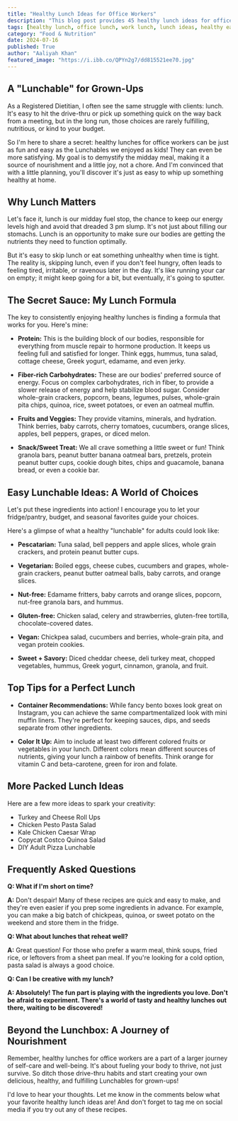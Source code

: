 ```yaml
---
title: "Healthy Lunch Ideas for Office Workers"
description: "This blog post provides 45 healthy lunch ideas for office workers, focusing on balanced meals with protein, fiber, fruits and vegetables, and a sweet treat. It offers tips for creating satisfying lunches that are both nutritious and convenient, helping you avoid the midday slump and fuel your workday."
tags: [healthy lunch, office lunch, work lunch, lunch ideas, healthy eating, nutrition, diet, meal prep, recipes, quick lunch, easy lunch]
category: "Food & Nutrition"
date: 2024-07-16
published: True
author: "Aaliyah Khan"
featured_image: "https://i.ibb.co/QPYn2g7/dd815521ee70.jpg"
---
```



##  A "Lunchable" for Grown-Ups

As a Registered Dietitian, I often see the same struggle with clients: lunch.  It's easy to hit the drive-thru or pick up something quick on the way back from a meeting, but in the long run, those choices are rarely fulfilling, nutritious, or kind to your budget. 

So I'm here to share a secret: healthy lunches for office workers can be just as fun and easy as the Lunchables we enjoyed as kids!  They can even be more satisfying. My goal is to demystify the midday meal, making it a source of nourishment and a little joy, not a chore.  And I'm convinced that with a little planning, you'll discover it's just as easy to whip up something healthy at home.

## Why Lunch Matters

Let's face it, lunch is our midday fuel stop, the chance to keep our energy levels high and avoid that dreaded 3 pm slump.  It's not just about filling our stomachs.  Lunch is an opportunity to make sure our bodies are getting the nutrients they need to function optimally.  

But it's easy to skip lunch or eat something unhealthy when time is tight. The reality is, skipping lunch, even if you don't feel hungry, often leads to feeling tired, irritable, or ravenous later in the day. It's like running your car on empty; it might keep going for a bit, but eventually, it's going to sputter.

## The Secret Sauce: My Lunch Formula

The key to consistently enjoying healthy lunches is finding a formula that works for you.  Here's mine:

* **Protein:** This is the building block of our bodies, responsible for everything from muscle repair to hormone production. It keeps us feeling full and satisfied for longer.  Think eggs, hummus, tuna salad, cottage cheese, Greek yogurt, edamame, and even jerky.

* **Fiber-rich Carbohydrates:** These are our bodies' preferred source of energy.  Focus on complex carbohydrates, rich in fiber, to provide a slower release of energy and help stabilize blood sugar.  Consider whole-grain crackers, popcorn, beans, legumes, pulses, whole-grain pita chips, quinoa, rice, sweet potatoes, or even an oatmeal muffin.

* **Fruits and Veggies:**  They provide vitamins, minerals, and hydration.  Think berries, baby carrots, cherry tomatoes, cucumbers, orange slices, apples, bell peppers, grapes, or diced melon. 

* **Snack/Sweet Treat:** We all crave something a little sweet or fun!  Think granola bars, peanut butter banana oatmeal bars, pretzels, protein peanut butter cups, cookie dough bites, chips and guacamole, banana bread, or even a cookie bar.

## Easy Lunchable Ideas: A World of Choices

Let's put these ingredients into action!  I encourage you to let your fridge/pantry, budget, and seasonal favorites guide your choices.  

Here's a glimpse of what a healthy "lunchable" for adults could look like:

* **Pescatarian:** Tuna salad, bell peppers and apple slices, whole grain crackers, and protein peanut butter cups.

* **Vegetarian:** Boiled eggs, cheese cubes, cucumbers and grapes, whole-grain crackers, peanut butter oatmeal balls, baby carrots, and orange slices.

* **Nut-free:** Edamame fritters, baby carrots and orange slices, popcorn, nut-free granola bars, and hummus.

* **Gluten-free:** Chicken salad, celery and strawberries, gluten-free tortilla, chocolate-covered dates.

* **Vegan:** Chickpea salad, cucumbers and berries, whole-grain pita, and vegan protein cookies.

* **Sweet + Savory:** Diced cheddar cheese, deli turkey meat, chopped vegetables, hummus, Greek yogurt, cinnamon, granola, and fruit.

## Top Tips for a Perfect Lunch

* **Container Recommendations:**  While fancy bento boxes look great on Instagram, you can achieve the same compartmentalized look with mini muffin liners.  They're perfect for keeping sauces, dips, and seeds separate from other ingredients. 

* **Color It Up:**  Aim to include at least two different colored fruits or vegetables in your lunch.  Different colors mean different sources of nutrients, giving your lunch a rainbow of benefits.  Think orange for vitamin C and beta-carotene, green for iron and folate. 

## More Packed Lunch Ideas

Here are a few more ideas to spark your creativity:

* Turkey and Cheese Roll Ups
* Chicken Pesto Pasta Salad
* Kale Chicken Caesar Wrap
* Copycat Costco Quinoa Salad
* DIY Adult Pizza Lunchable

## Frequently Asked Questions

**Q:  What if I'm short on time?**

**A:** Don't despair!  Many of these recipes are quick and easy to make, and they're even easier if you prep some ingredients in advance.  For example, you can make a big batch of chickpeas, quinoa, or sweet potato on the weekend and store them in the fridge.  

**Q:  What about lunches that reheat well?**

**A:**  Great question!  For those who prefer a warm meal, think soups, fried rice, or leftovers from a sheet pan meal.  If you're looking for a cold option, pasta salad is always a good choice.

**Q:  Can I be creative with my lunch?**

**A:  Absolutely!  The fun part is playing with the ingredients you love.  Don't be afraid to experiment.  There's a world of tasty and healthy lunches out there, waiting to be discovered!** 

##  Beyond the Lunchbox:  A Journey of Nourishment

Remember, healthy lunches for office workers are a part of a larger journey of self-care and well-being. It's about fueling your body to thrive, not just survive.  So ditch those drive-thru habits and start creating your own delicious, healthy, and fulfilling Lunchables for grown-ups!  

I'd love to hear your thoughts.  Let me know in the comments below what your favorite healthy lunch ideas are!  And don't forget to tag me on social media if you try out any of these recipes.